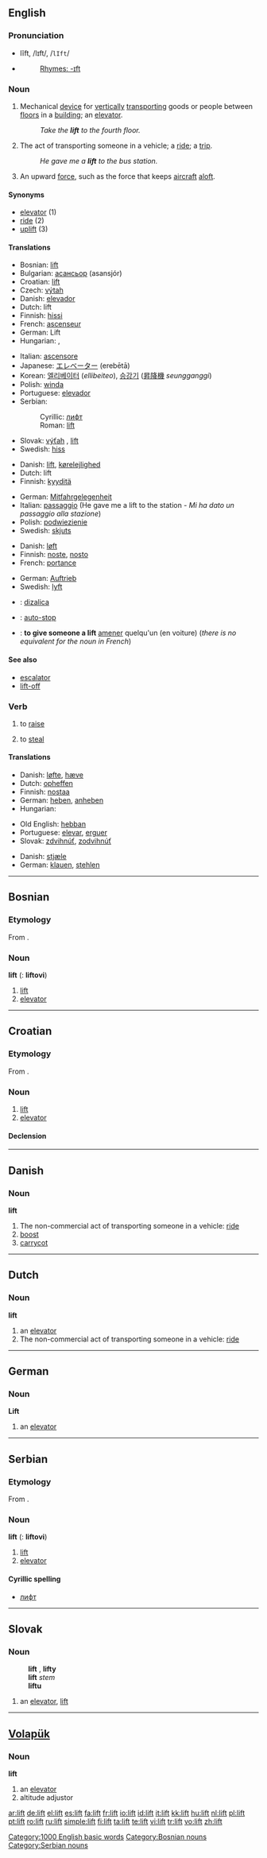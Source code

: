 ==English==

===Pronunciation===
*lĭft, /lɪft/, /<tt>lIft</tt>/
*{{audio|en-us-lift.ogg|Audio (US)}}
*:[[Rhymes:English:-ɪft|Rhymes: -ɪft]]

===Noun===
{{en-noun}}

# {{UK}} Mechanical [[device]] for [[vertically]] [[transporting]] goods or people between [[floors]] in a [[building]]; an [[elevator]].
#:''Take the '''lift''' to the fourth floor.''
# The act of transporting someone in a vehicle; a [[ride]]; a [[trip]].
#:''He gave me a '''lift''' to the bus station.''
# An upward [[force]], such as the force that keeps [[aircraft]] [[aloft]].

====Synonyms====
*[[elevator]] (1)
*[[ride]] (2)
*[[uplift]] (3)

====Translations====
{{trans-top|mechanical device for vertically transporting goods or people}}
*Bosnian: [[lift#Bosnian|lift]] {{m}}
*Bulgarian: [[асансьор]] (asansjór) {{m}}
*Croatian: [[lift#Croatian|lift]] {{m}}
*Czech: [[výtah]] {{m}}
*Danish: [[elevator#Danish|elevador]]
*Dutch: lift {{m}}
*Finnish: [[hissi]]
*French: [[ascenseur]] {{m}}
*German: Lift {{m}}
*Hungarian: {{t|hu|lift}}, {{t|hu|felvonó}}
{{trans-mid}}
*Italian: [[ascensore]] {{m}}
*Japanese: [[エレベーター]] (erebētā)
*Korean: [[엘리베이터]] (''ellibeiteo''), [[승강기]] ([[昇降機]] ''seungganggi'')
*Polish: [[winda]] {{f}}
*Portuguese: [[elevador]] {{m}}
*Serbian:
*:Cyrillic: [[лифт#Serbian|лифт]] {{m}}
*:Roman: [[lift#Serbian|lift]] {{m}}
*Slovak: [[výťah]] {{m}}, [[lift#Slovak|lift]] {{m}}
*Swedish: [[hiss]]
{{trans-bottom}}

{{trans-top|the act of transporting someone in a vehicle}}
*Danish: [[lift#Danish|lift]], [[kørelejlighed]]
*Dutch: lift {{m}}
*Finnish: [[kyyditä]]
{{trans-mid}}
*German: [[Mitfahrgelegenheit]] {{f}}
*Italian: [[passaggio]] {{m}} (He gave me a lift to the station - ''Mi ha dato un passaggio alla stazione'')
*Polish: [[podwiezienie]] {{n}}
*Swedish: [[skjuts]]
{{trans-bottom}}

{{trans-top|an upward force}}
*Danish: [[løft]]
*Finnish: [[noste]], [[nosto]]
*French: [[portance]] {{m}}
{{trans-mid}}
*German: [[Auftrieb]] {{m}}
*Swedish: [[lyft]]
{{trans-bottom}}

{{checktrans-top}}
*{{ttbc|Croatian}}: [[dizalica]]
*{{ttbc|Dutch}}: [[auto-stop]] {{m}}
*{{ttbc|French}}: '''to give someone a lift''' [[amener]] quelqu'un (en voiture) (''there is no equivalent for the noun in French'')
{{checktrans-bottom}}

====See also====
*[[escalator]]
*[[lift-off]]

===Verb===
{{en-verb}}

# to [[raise]]
# {{slang}} to [[steal]]

====Translations====
{{trans-top|to raise}}
*Danish: [[løfte]], [[hæve]]
*Dutch: [[opheffen]]
*Finnish: [[nostaa]]
*German: [[heben]], [[anheben]]
*Hungarian: {{t|hu|emel}}
{{trans-mid}}
*Old English: [[hebban]]
*Portuguese: [[elevar]], [[erguer]]
*Slovak: [[zdvihnúť]], [[zodvihnúť]]
{{trans-bottom}}

{{trans-top|to steal}}
*Danish: [[stjæle]]
*German: [[klauen]], [[stehlen]]
{{trans-mid}}
{{trans-bottom}}

[[Category:1000 English basic words]]

----

==Bosnian==

===Etymology===
From {{E.|bs}} {{term|lift|lang=en}}.

===Noun===
'''lift''' {{m}} {{s}} ({{p}}: '''liftovi''')

# [[lift]]
# [[elevator]]

[[Category:Bosnian nouns]]

----

==Croatian==

===Etymology===
From {{E.|hr}} {{term|lift|lang=en}}.

===Noun===
{{hr-noun|g=m|liftovi}}

# [[lift]]
# [[elevator]]

====Declension====
{{hr-decl-noun
|lift|liftovi
|lifta|liftova
|liftu|liftovima
|lift|liftove
|lifte|liftovi
|liftu|liftovima
|liftom|liftovima
}}

----

==Danish==

===Noun===
'''lift'''

# The non-commercial act of transporting someone in a vehicle: [[ride]]
# [[boost]]
# [[carrycot]]

----

==Dutch==

===Noun===
'''lift''' {{m}}

# an [[elevator]]
# The non-commercial act of transporting someone in a vehicle: [[ride]]

----

==German==

===Noun===
'''Lift''' {{m}}

# an [[elevator]]

----

==Serbian==

===Etymology===
From {{E.|sr}} {{term|lift|lang=en}}.

===Noun===
'''lift''' {{m}} {{s}} ({{p}}: '''liftovi''')

# [[lift]]
# [[elevator]]

====Cyrillic spelling====
*[[лифт#Serbian|лифт]]

[[Category:Serbian nouns]]

----

==Slovak==

===Noun===
:'''lift''' {{m}}, '''lifty''' {{p}}
:'''lift''' ''stem''
:'''liftu''' ''{{gensg}}''
:{{dub}}

# an [[elevator]], [[lift#English|lift]]

----

==[[Volapük]]==

===Noun===
'''lift'''

# an [[elevator]]
# altitude adjustor

[[ar:lift]]
[[de:lift]]
[[el:lift]]
[[es:lift]]
[[fa:lift]]
[[fr:lift]]
[[io:lift]]
[[id:lift]]
[[it:lift]]
[[kk:lift]]
[[hu:lift]]
[[nl:lift]]
[[pl:lift]]
[[pt:lift]]
[[ro:lift]]
[[ru:lift]]
[[simple:lift]]
[[fi:lift]]
[[ta:lift]]
[[te:lift]]
[[vi:lift]]
[[tr:lift]]
[[vo:lift]]
[[zh:lift]]